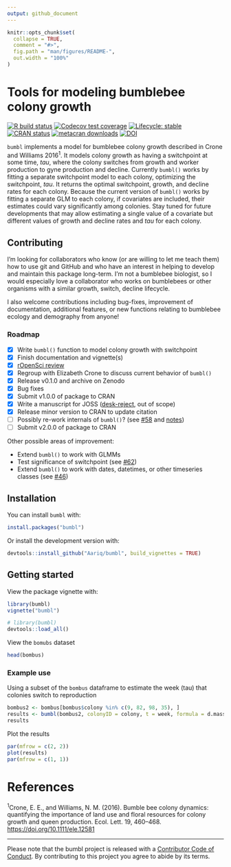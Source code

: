 ```yaml
---
output: github_document
---
```


<!-- README.md is generated from README.Rmd. Please edit that file -->

```r
knitr::opts_chunk$set(
  collapse = TRUE,
  comment = "#>",
  fig.path = "man/figures/README-",
  out.width = "100%"
)
```

# Tools for modeling bumblebee colony growth

<!-- badges: start -->

[![R build status](https://github.com/Aariq/bumbl/workflows/R-CMD-check/badge.svg)](https://github.com/Aariq/bumbl/actions) [![Codecov test coverage](https://codecov.io/gh/Aariq/bumbl/branch/master/graph/badge.svg)](https://codecov.io/gh/Aariq/bumbl?branch=master) [![Lifecycle: stable](https://img.shields.io/badge/lifecycle-stable-brightgreen.svg)](https://lifecycle.r-lib.org/articles/stages.html#stable) [![CRAN status](https://www.r-pkg.org/badges/version/bumbl)](https://CRAN.R-project.org/package=bumbl)
[![metacran downloads](https://cranlogs.r-pkg.org/badges/grand-total/bumbl)](https://cran.r-project.org/package=bumbl)
[![DOI](https://zenodo.org/badge/DOI/10.5281/zenodo.4545782.svg)](https://doi.org/10.5281/zenodo.4545782)

<!-- badges: end -->

`bumbl` implements a model for bumblebee colony growth described in Crone and Williams 2016^1^.
It models colony growth as having a switchpoint at some time, *tau*, where the colony switches from growth and worker production to gyne production and decline.
Currently `bumbl()` works by fitting a separate switchpoint model to each colony, optimizing the switchpoint, *tau*.
It returns the optimal switchpoint, growth, and decline rates for each colony.
Because the current version of `bumbl()` works by fitting a separate GLM to each colony, if covariates are included, their estimates could vary significantly among colonies.
Stay tuned for future developments that may allow estimating a single value of a covariate but different values of growth and decline rates and *tau* for each colony.

## Contributing

I'm looking for collaborators who know (or are willing to let me teach them) how to use git and GitHub and who have an interest in helping to develop and maintain this package long-term.
I'm not a bumblebee biologist, so I would especially love a collaborator who works on bumblebees or other organisms with a similar growth, switch, decline lifecycle.

I also welcome contributions including bug-fixes, improvement of documentation, additional features, or new functions relating to bumblebee ecology and demography from anyone!

### Roadmap

-   [x] Write `bumbl()` function to model colony growth with switchpoint
-   [x] Finish documentation and vignette(s)
-   [x] [rOpenSci review](<https://github.com/ropenscilabs/statistical-software-review/issues/2>)
-   [x] Regroup with Elizabeth Crone to discuss current behavior of `bumbl()`
-   [x] Release v0.1.0 and archive on Zenodo
-   [x] Bug fixes
-   [x] Submit v1.0.0 of package to CRAN
-   [x] Write a manuscript for JOSS ([desk-reject](https://github.com/openjournals/joss-reviews/issues/3532), out of scope)
-   [x] Release minor version to CRAN to update citation
-   [ ] Possibly re-work internals of `bumbl()`? (see [\#58](https://github.com/Aariq/bumbl/issues/58) and [notes](https://github.com/Aariq/bumbl/blob/master/notes/single-model-rework-notes.Rmd))
-   [ ] Submit v2.0.0 of package to CRAN

Other possible areas of improvement:

-   Extend `bumbl()` to work with GLMMs
-   Test significance of switchpoint (see [\#62](https://github.com/Aariq/bumbl/issues/62))
-   Extend `bumbl()` to work with dates, datetimes, or other timeseries classes (see [\#46](https://github.com/Aariq/bumbl/issues/46))

## Installation

You can install `bumbl` with:

``` r
install.packages("bumbl")
```

Or install the development version with:

``` r
devtools::install_github("Aariq/bumbl", build_vignettes = TRUE)
```

## Getting started

View the package vignette with:

``` r
library(bumbl)
vignette("bumbl")
```

```r
# library(bumbl)
devtools::load_all()
```

View the `bomubs` dataset

```r
head(bombus)
```

### Example use

Using a subset of the `bombus` dataframe to estimate the week (tau) that colonies switch to reproduction

```r
bombus2 <- bombus[bombus$colony %in% c(9, 82, 98, 35), ]
results <- bumbl(bombus2, colonyID = colony, t = week, formula = d.mass ~ week)
results
```

Plot the results

```r
par(mfrow = c(2, 2))
plot(results)
par(mfrow = c(1, 1))
```

# References

^1^Crone, E.
E., and Williams, N. M.
(2016).
Bumble bee colony dynamics: quantifying the importance of land use and floral resources for colony growth and queen production.
Ecol.
Lett.
19, 460–468.
<https://doi.org/10.1111/ele.12581>

------------------------------------------------------------------------

Please note that the bumbl project is released with a [Contributor Code of Conduct](https://github.com/Aariq/bumbl/blob/master/CODE_OF_CONDUCT.md).
By contributing to this project you agree to abide by its terms.
